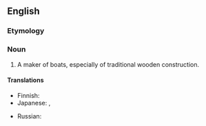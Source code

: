 ==English==

===Etymology===
{{compound|en|boat|wright}}

===Noun===
{{en-noun}}

# A maker of boats, especially of traditional wooden construction.

====Translations====
{{trans-top|maker of wooden boats}}
* Finnish: {{t|fi|veneenveistäjä}}
* Japanese: {{t|ja|船工|tr=せんこう, senkō}}, {{t+|ja|船大工|tr=ふなだいく, funadaiku}}
{{trans-mid}}
* Russian: {{t|ru|[[шлю́почный]] [[ма́стер]]|m}}
{{trans-bottom}}